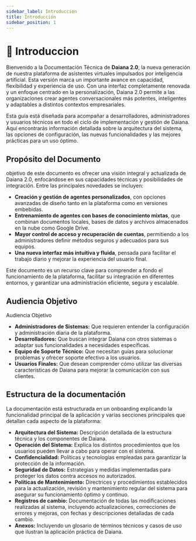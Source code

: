 ```yaml
---
sidebar_label: Introduccion
title: Introducción
sidebar_position: 1
---
```



# 👋 Introduccion

Bienvenido a la Documentación Técnica de **Daiana 2.0**, la nueva generación de nuestra plataforma de asistentes virtuales impulsados por inteligencia artificial. Esta versión marca un importante avance en capacidad, flexibilidad y experiencia de uso. Con una interfaz completamente renovada y un enfoque centrado en la personalización, Daiana 2.0 permite a las organizaciones crear agentes conversacionales más potentes, inteligentes y adaptables a distintos contextos empresariales.

Esta guía está diseñada para acompañar a desarrolladores, administradores y usuarios técnicos en todo el ciclo de implementación y gestión de Daiana. Aquí encontrarás información detallada sobre la arquitectura del sistema, las opciones de configuración, las nuevas funcionalidades y las mejores prácticas para un uso óptimo.

## Propósito del Documento

objetivo de este documento es ofrecer una visión integral y actualizada de Daiana 2.0, enfocándose en sus capacidades técnicas y posibilidades de integración. Entre las principales novedades se incluyen:

- **Creación y gestión de agentes personalizados**, con opciones avanzadas de diseño tanto en la plataforma como en versiones embebidas.
- **Entrenamiento de agentes con bases de conocimiento mixtas**, que combinan documentos locales, bases de datos y archivos almacenados en la nube como Google Drive.
- **Mayor control de acceso y recuperación de cuentas**, permitiendo a los administradores definir métodos seguros y adecuados para sus equipos.
- **Una nueva interfaz más intuitiva y fluida**, pensada para facilitar el trabajo diario y mejorar la experiencia del usuario final.


Este documento es un recurso clave para comprender a fondo el funcionamiento de la plataforma, facilitar su integración en diferentes entornos, y garantizar una administración eficiente, segura y escalable.

## Audiencia Objetivo

Audiencia Objetivo

-   **Administradores de Sistemas:** Que requieren entender la configuración y administración diaria de la plataforma.
-   **Desarrolladores:** Que buscan integrar Daiana con otros sistemas o adaptar sus funcionalidades a necesidades específicas.
-   **Equipo de Soporte Técnico:** Que necesitan guías para solucionar problemas y ofrecer soporte efectivo a los usuarios.
-   **Usuarios Finales:** Que desean comprender cómo utilizar las diversas características de Daiana para mejorar la comunicación con sus clientes.

## Estructura de la documentación

La documentación está estructurada en un onboarding explicando la funcionalidad principal de la aplicación y varias secciones principales que detallan cada aspecto de la plataforma:

-   **Arquitectura del Sistema:** Descripción detallada de la estructura técnica y los componentes de Daiana.
-   **Operación del Sistema:** Explica los distintos procedimientos que los usuarios pueden llevar a cabo para operar con el sistema.
-   **Confidencialidad:** Políticas y tecnologías empleadas para garantizar la protección de la información.
-   **Seguridad de Datos:** Estrategias y medidas implementadas para proteger los datos contra accesos no autorizados.
-   **Políticas de Mantenimiento:** Directrices y procedimientos establecidos para la actualización, revisión y mantenimiento regular del sistema para asegurar su funcionamiento óptimo y continuo.
-   **Registros de cambio:** Documentación de todas las modificaciones realizadas al sistema, incluyendo actualizaciones, correcciones de errores y mejoras, con fechas y descripciones detalladas de cada cambio.
-   **Anexos:** Incluyendo un glosario de términos técnicos y casos de uso que ilustran la aplicación práctica de Daiana.
